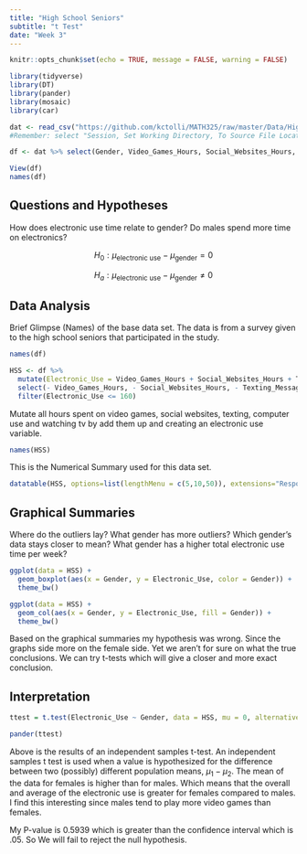```yaml
---
title: "High School Seniors"
subtitle: "t Test"
date: "Week 3"
---
```


```r
knitr::opts_chunk$set(echo = TRUE, message = FALSE, warning = FALSE)
```

```r
library(tidyverse)
library(DT)
library(pander)
library(mosaic)
library(car)

dat <- read_csv("https://github.com/kctolli/MATH325/raw/master/Data/HighSchoolSeniors.csv") %>% na.omit()
#Remember: select "Session, Set Working Directory, To Source File Location", and then play this R-chunk into your console to read the HSS data into R. 

df <- dat %>% select(Gender, Video_Games_Hours, Social_Websites_Hours, Texting_Messaging_Hours, Computer_Use_Hours, Watching_TV_Hours)
```

```r
View(df)
names(df)
```


<!-- ## Instructions -->

<!-- 1. Use the HSS dataset in R to come up with a question that can be answered with a t Test.  -->
<!--   + Here is a link to the survey given to the students that participated in the [study](https://ww2.amstat.org/censusatschool/pdfs/C@SQuestionnaire.pdf): -->
<!--   + (Use the link to learn about what each column of data in the data set represents.) -->

<!-- 2. Establish why your question is interesting and rephrase the question using a statistical "null" and "alternative" hypothesis.  -->
<!--   + (Hint, see the "Math 325 Notebook -> R Help -> R-Markdown Hints" page of your textbook for instructions on how to write mathematical hypotheses.) -->

<!-- 3. Clearly answer your question using statistics. Be sure to compute a p-value and provide supporting numerical and graphical summaries.  -->
<!--   + Note: you can create "groups" from the data in many ways.  -->

## Questions and Hypotheses

How does electronic use time relate to gender? Do males spend more time on electronics? 

$$
  H_0: \mu_\text{electronic use} - \mu_\text{gender} = 0
$$

$$
  H_a: \mu_\text{electronic use} - \mu_\text{gender} \neq 0
$$

## Data Analysis

Brief Glimpse (Names) of the base data set. The data is from a survey given to the high school seniors that participated in the study. 

```r
names(df)
```

```r
HSS <- df %>% 
  mutate(Electronic_Use = Video_Games_Hours + Social_Websites_Hours + Texting_Messaging_Hours + Computer_Use_Hours + Watching_TV_Hours) %>% 
  select(- Video_Games_Hours, - Social_Websites_Hours, - Texting_Messaging_Hours, - Computer_Use_Hours,  - Watching_TV_Hours) %>% 
  filter(Electronic_Use <= 160)
```

Mutate all hours spent on video games, social websites, texting, computer use and watching tv by add them up and creating an electronic use variable. 

```r
names(HSS)
```

This is the Numerical Summary used for this data set.

```r
datatable(HSS, options=list(lengthMenu = c(5,10,50)), extensions="Responsive")
```

## Graphical Summaries

Where do the outliers lay? What gender has more outliers? Which gender's data stays closer to mean? What gender has a higher total electronic use time per week? 

```r
ggplot(data = HSS) + 
  geom_boxplot(aes(x = Gender, y = Electronic_Use, color = Gender)) +
  theme_bw()

ggplot(data = HSS) + 
  geom_col(aes(x = Gender, y = Electronic_Use, fill = Gender)) +
  theme_bw()
```

Based on the graphical summaries my hypothesis was wrong. Since the graphs side more on the female side. Yet we aren't for sure on what the true conclusions. We can try t-tests which will give a closer and more exact conclusion. 

## Interpretation

```r
ttest = t.test(Electronic_Use ~ Gender, data = HSS, mu = 0, alternative = "two.sided", conf.level = 0.95)

pander(ttest)
```

Above is the results of an independent samples t-test. An independent samples t test is used when a value is hypothesized for the difference between two (possibly) different population means, $\mu_1 - \mu_2$. The mean of the data for females is higher than for males. Which means that the overall and average of the electronic use is greater for females compared to males. I find this interesting since males tend to play more video games than females. 

My P-value is 0.5939 which is greater than the confidence interval which is .05. So We will fail to reject the null hypothesis.  

<!-- ```{r qqplot} -->
<!-- qqPlot(Electronic_Use ~ Gender, data = HSS) -->
<!-- ``` -->

